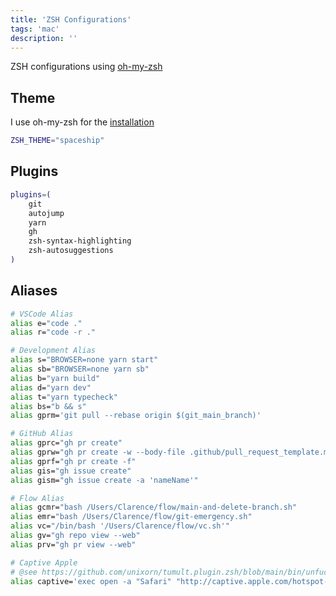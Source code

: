 ```yaml
---
title: 'ZSH Configurations'
tags: 'mac'
description: ''
---
```


ZSH configurations using [oh-my-zsh](https://github.com/ohmyzsh/ohmyzsh)

## Theme

I use oh-my-zsh for the [installation](https://github.com/spaceship-prompt/spaceship-prompt#-installation)

```bash title=".zshrc"
ZSH_THEME="spaceship"
```

## Plugins

```bash title=".zshrc"
plugins=(
    git
    autojump
    yarn
    gh
    zsh-syntax-highlighting
    zsh-autosuggestions
)
```

## Aliases

```bash title=".zshrc"
# VSCode Alias
alias e="code ."
alias r="code -r ."

# Development Alias
alias s="BROWSER=none yarn start"
alias sb="BROWSER=none yarn sb"
alias b="yarn build"
alias d="yarn dev"
alias t="yarn typecheck"
alias bs="b && s"
alias gprm='git pull --rebase origin $(git_main_branch)'

# GitHub Alias
alias gprc="gh pr create"
alias gprw="gh pr create -w --body-file .github/pull_request_template.md"
alias gprf="gh pr create -f"
alias gis="gh issue create"
alias gism="gh issue create -a 'nameName'"

# Flow Alias
alias gcmr="bash /Users/Clarence/flow/main-and-delete-branch.sh"
alias emr="bash /Users/Clarence/flow/git-emergency.sh"
alias vc="/bin/bash '/Users/Clarence/flow/vc.sh'"
alias gv="gh repo view --web"
alias prv="gh pr view --web"

# Captive Apple
# @see https://github.com/unixorn/tumult.plugin.zsh/blob/main/bin/unfuck-captive-portal
alias captive='exec open -a "Safari" "http://captive.apple.com/hotspot-detect.html"'
```
